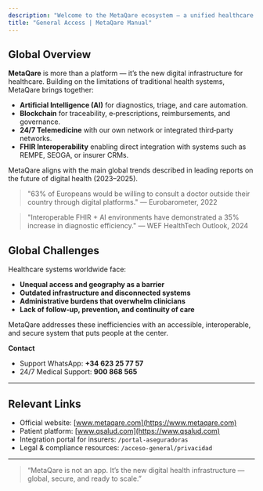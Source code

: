 ```yaml
---
description: "Welcome to the MetaQare ecosystem — a unified healthcare platform designed for multiple user types: patients, insurers, clinicians, and administrators."
title: "General Access | MetaQare Manual"
---
```


## Global Overview

**MetaQare** is more than a platform — it’s the new digital infrastructure for healthcare. 
Building on the limitations of traditional health systems, MetaQare brings together:

- **Artificial Intelligence (AI)** for diagnostics, triage, and care automation.
- **Blockchain** for traceability, e‑prescriptions, reimbursements, and governance.
- **24/7 Telemedicine** with our own network or integrated third‑party networks.
- **FHIR Interoperability** enabling direct integration with systems such as REMPE, SEOGA, or insurer CRMs.

MetaQare aligns with the main global trends described in leading reports on the future of digital health (2023–2025).

> "63% of Europeans would be willing to consult a doctor outside their country through digital platforms." — Eurobarometer, 2022

> "Interoperable FHIR + AI environments have demonstrated a 35% increase in diagnostic efficiency." — WEF HealthTech Outlook, 2024

## Global Challenges

Healthcare systems worldwide face:

- **Unequal access and geography as a barrier**
- **Outdated infrastructure and disconnected systems**
- **Administrative burdens that overwhelm clinicians**
- **Lack of follow‑up, prevention, and continuity of care**

MetaQare addresses these inefficiencies with an accessible, interoperable, and secure system that puts people at the center.

**Contact**  
- Support WhatsApp: **+34 623 25 77 57**  
- 24/7 Medical Support: **900 868 565**

---

## Relevant Links

- Official website: [www.metaqare.com](https://www.metaqare.com)
- Patient platform: [www.qsalud.com](https://www.qsalud.com)
- Integration portal for insurers: `/portal-aseguradoras`
- Legal & compliance resources: `/acceso-general/privacidad`

---

> “MetaQare is not an app. It’s the new digital health infrastructure — global, secure, and ready to scale.”

